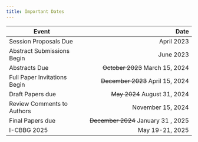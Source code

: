 ```yaml
---
title: Important Dates
---
```



| Event                              | Date                                                     |
| ---------------------------------- | ------------------------------------------------------: |
| Session Proposals Due              | April  2023                                             |
| Abstract Submissions Begin         | June 2023                                               |
| Abstracts Due                      | ~~October 2023~~ [March 15, 2024]{.highlight}           |
| Full Paper Invitations Begin       | ~~December 2023~~ [April 15, 2024 ]{.highlight}         |
| Draft Papers due                   | ~~May 2024~~ [August 31, 2024]{.highlight}              |
| Review Comments to Authors         | [November 15, 2024]{.highlight}                         |
| Final Papers due                   | ~~December 2024~~ [January 31 , 2025]{.highlight}       |
| I-CBBG 2025                        | May 19-21, 2025                                         |



